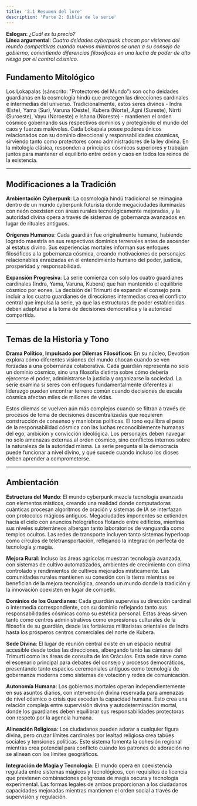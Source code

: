 ```yaml
---
title: '2.1 Resumen del lore'
description: 'Parte 2: Biblia de la serie'
---
```


**Eslogan**: _¿Cuál es tu precio?_  
**Línea argumental**: _Cuatro deidades cyberpunk chocan por visiones del mundo competitivas cuando nuevos miembros se unen a su consejo de gobierno, convirtiendo diferencias filosóficas en una lucha de poder de alto riesgo por el control cósmico._  

## Fundamento Mitológico

Los Lokapalas (sánscrito: "Protectores del Mundo") son ocho deidades guardianas en la cosmología hindú que protegen las direcciones cardinales e intermedias del universo. Tradicionalmente, estos seres divinos - Indra (Este), Yama (Sur), Varuna (Oeste), Kubera (Norte), Agni (Sureste), Nirrti (Suroeste), Vayu (Noroeste) e Ishana (Noreste) - mantienen el orden cósmico gobernando sus respectivos dominios y protegiendo el mundo del caos y fuerzas malévolas. Cada Lokapala posee poderes únicos relacionados con su dominio direccional y responsabilidades cósmicas, sirviendo tanto como protectores como administradores de la ley divina. En la mitología clásica, responden a principios cósmicos superiores y trabajan juntos para mantener el equilibrio entre orden y caos en todos los reinos de la existencia.

---

## Modificaciones a la Tradición

**Ambientación Cyberpunk**: La cosmología hindú tradicional se reimagina dentro de un mundo cyberpunk futurista donde megaciudades iluminadas con neón coexisten con áreas rurales tecnológicamente mejoradas, y la autoridad divina opera a través de sistemas de gobernanza avanzados en lugar de rituales antiguos.

**Orígenes Humanos**: Cada guardián fue originalmente humano, habiendo logrado maestría en sus respectivos dominios terrenales antes de ascender al estatus divino. Sus experiencias mortales informan sus enfoques filosóficos a la gobernanza cósmica, creando motivaciones de personajes relacionables enraizadas en el entendimiento humano del poder, justicia, prosperidad y responsabilidad.

**Expansión Progresiva**: La serie comienza con solo los cuatro guardianes cardinales (Indra, Yama, Varuna, Kubera) que han mantenido el equilibrio cósmico por eones. La decisión del Trimurti de expandir el consejo para incluir a los cuatro guardianes de direcciones intermedias crea el conflicto central que impulsa la serie, ya que las estructuras de poder establecidas deben adaptarse a la toma de decisiones democrática y la autoridad compartida.

---

## Temas de la Historia y Tono

**Drama Político, Impulsado por Dilemas Filosóficos**: En su núcleo, Devotion explora cómo diferentes visiones del mundo chocan cuando se ven forzadas a una gobernanza colaborativa. Cada guardián representa no solo un dominio cósmico, sino una filosofía distinta sobre cómo debería ejercerse el poder, administrarse la justicia y organizarse la sociedad. La serie examina si seres con enfoques fundamentalmente diferentes al liderazgo pueden encontrar terreno común cuando decisiones de escala cósmica afectan miles de millones de vidas.

Estos dilemas se vuelven aún más complejos cuando se filtran a través de procesos de toma de decisiones descentralizadas que requieren construcción de consenso y maniobras políticas. El tono equilibra el peso de la responsabilidad cósmica con las luchas reconociblemente humanas del ego, ambición y convicción ideológica. Los personajes deben navegar no solo amenazas externas al orden cósmico, sino conflictos internos sobre la naturaleza de la autoridad misma. La serie pregunta si la democracia puede funcionar a nivel divino, y qué sucede cuando incluso los dioses deben aprender a comprometerse.

---

## Ambientación

**Estructura del Mundo**: El mundo cyberpunk mezcla tecnología avanzada con elementos místicos, creando una realidad donde computadoras cuánticas procesan algoritmos de oración y sistemas de IA se interfazan con protocolos mágicos antiguos. Megaciudades imponentes se extienden hacia el cielo con anuncios holográficos flotando entre edificios, mientras sus niveles subterráneos albergan tanto laboratorios de vanguardia como templos ocultos. Las redes de transporte incluyen tanto sistemas hyperloop como círculos de teletransportación, reflejando la integración perfecta de tecnología y magia.

**Mejora Rural**: Incluso las áreas agrícolas muestran tecnología avanzada, con sistemas de cultivo automatizados, ambientes de crecimiento con clima controlado y rendimientos de cultivos mejorados místicamente. Las comunidades rurales mantienen su conexión con la tierra mientras se benefician de la mejora tecnológica, creando un mundo donde la tradición y la innovación coexisten en lugar de competir.

**Dominios de los Guardianes**: Cada guardián supervisa su dirección cardinal o intermedia correspondiente, con su dominio reflejando tanto sus responsabilidades cósmicas como su estética personal. Estas áreas sirven tanto como centros administrativos como expresiones culturales de la filosofía de su guardián, desde las fortalezas militaristas orientales de Indra hasta los prósperos centros comerciales del norte de Kubera.

**Sede Divina**: El lugar de reunión central existe en un espacio neutral accesible desde todas las direcciones, albergando tanto las cámaras del Trimurti como las áreas de consulta de los Oráculos. Esta sede sirve como el escenario principal para debates del consejo y procesos democráticos, presentando tanto espacios ceremoniales antiguos como tecnología de gobernanza moderna como sistemas de votación y redes de comunicación.

**Autonomía Humana**: Los gobiernos mortales operan independientemente en sus asuntos diarios, con intervención divina reservada para amenazas de nivel cósmico o crisis que excedan la capacidad humana. Esto crea una relación compleja entre supervisión divina y autodeterminación mortal, donde los guardianes deben equilibrar sus responsabilidades protectoras con respeto por la agencia humana.

**Alineación Religiosa**: Los ciudadanos pueden adorar a cualquier figura divina, pero cruzar límites cardinales por lealtad religiosa crea tabúes sociales y tensiones políticas. Este sistema fomenta la cohesión regional mientras crea potencial para conflicto cuando los patrones de adoración no se alinean con los límites geográficos.

**Integración de Magia y Tecnología**: El mundo opera en coexistencia regulada entre sistemas mágicos y tecnológicos, con requisitos de licencia que previenen combinaciones peligrosas de magia oscura y tecnología experimental. Las formas legales de ambos proporcionan a los ciudadanos capacidades mejoradas mientras mantienen el orden social a través de supervisión y regulación.
